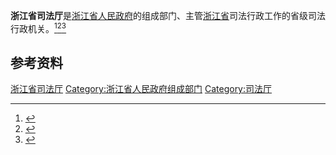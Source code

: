 {{Infobox PRCG
|机构名称 = 浙江省司法厅
|标志1    = Red star.svg
|标志1说明 =
|职位1    = 党委书记
|人员1    = [[陈伟_(1969年)|陈　伟]]
|职位2    = 厅长
|人员2    = [[马柏伟|马柏伟]]
|职位3    = 副厅长
|人员3    = 劳　泓{{wrap}}方腾高{{wrap}}蒋建森{{wrap}}王兰青{{wrap}}王　争{{wrap}}徐晓波{{wrap}}钱德海
|人数3    = 7
|成立时间 =
|业务上级机构 = [[中华人民共和国司法部|中华人民共和国司法部]]
|组织上级机构 = [[浙江省人民政府|浙江省人民政府]]
|中共上级 = [[中国共产党浙江省委员会政法委员会|中国共产党浙江省委员会政法委员会]]
|中共本级 =
|本级纪检 =
|本级监察 =
|机构类型 = 省级人民政府组成部门
|行政级别 = 正地厅级
|地址1    = [[浙江省|浙江省]]
|网站     = 浙江省司法厅
|网址     = http://sft.zj.gov.cn/
}}

'''浙江省司法厅'''是[[浙江省人民政府|浙江省人民政府]]的组成部门、主管[[浙江省|浙江省]]司法行政工作的省级司法行政机关。<ref>{{Cite book|title=中华实用法学大辞典|author=栗劲, 李放主编; 马新福, 龙斯荣, 高格副主编|publisher=吉林大学出版社|year=1988|isbn=|location=长春|pages=}}</ref><ref>{{Cite book|title=法学大辞典|author=邹瑜, 顾明总主编; 高扬瑜, 郑杨副总主编|publisher=中国政法大学出版社|year=1991|isbn=|location=北京|pages=}}</ref><ref>{{Cite book|title=中华法学大辞典 • 诉讼法学卷|author=陈光中主编; 丁慕英, 刘文, 田祖思等编|publisher=中国检察出版社|year=1995|isbn=|location=北京|pages=}}</ref>

== 参考资料 ==
{{reflist}}

[[Category:浙江省司法厅|]]
[[Category:浙江省人民政府组成部门|Category:浙江省人民政府组成部门]]
[[Category:司法厅|Category:司法厅]]